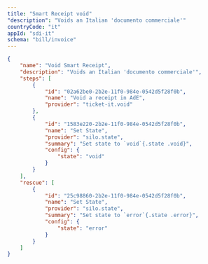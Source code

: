```yaml
---
title: "Smart Receipt void"
"description": "Voids an Italian 'documento commerciale'"
countryCode: "it"
appId: "sdi-it"
schema: "bill/invoice"
---
```

```json
{
    "name": "Void Smart Receipt",
    "description": "Voids an Italian 'documento commerciale'",
    "steps": [
        {
            "id": "02a62be0-2b2e-11f0-984e-0542d5f28f0b",
            "name": "Void a receipt in AdE",
            "provider": "ticket-it.void"
        },
        {
            "id": "1583e220-2b2e-11f0-984e-0542d5f28f0b",
            "name": "Set State",
            "provider": "silo.state",
            "summary": "Set state to `void`{.state .void}",
            "config": {
                "state": "void"
            }
        }
    ],
    "rescue": [
        {
            "id": "25c98860-2b2e-11f0-984e-0542d5f28f0b",
            "name": "Set State",
            "provider": "silo.state",
            "summary": "Set state to `error`{.state .error}",
            "config": {
                "state": "error"
            }
        }
    ]
}
```